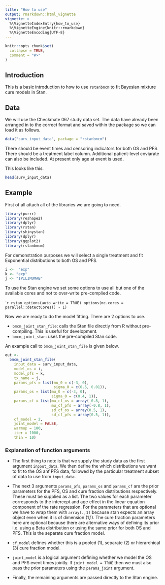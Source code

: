 ```yaml
---
title: "How to use"
output: rmarkdown::html_vignette
vignette: >
  %\VignetteIndexEntry{how_to_use}
  %\VignetteEngine{knitr::rmarkdown}
  %\VignetteEncoding{UTF-8}
---
```


```r
knitr::opts_chunk$set(
  collapse = TRUE,
  comment = "#>"
)
```

## Introduction

This is a basic introduction to how to use `rstanbmcm` to fit Bayesian mixture cure models in Stan.

## Data

We will use the Checkmate 067 study data set.
The data have already been arranged in to the correct format and saved within the package so we can load it as follows.

```r
data("surv_input_data", package = "rstanbmcm")
```

There should be event times and censoring indicators for both OS and PFS.
There should be a treatment label column.
Additional patient-level coviarate can also be included. At present only age at event is used.

This looks like this.

```r
head(surv_input_data)
```

## Example

First of all attach all of the libraries we are going to need.

```r
library(purrr)
library(reshape2)
library(dplyr)
library(rstan)
library(shinystan)
library(dplyr)
library(ggplot2)
library(rstanbmcm)
```

For demonstration purposes we will select a single treatment and fit Exponential distributions to both OS and PFS.

```r
i <-  "exp"
k <- "exp"
j <- "IPILIMUMAB"
```

To use the Stan engine we set some options to use all but one of the available cores and not to over-write pre-complied code.

````r
rstan_options(auto_write = TRUE)
options(mc.cores = parallel::detectCores() - 1)
```

Now we are ready to do the model fitting.
There are 2 options to use.

* `bmcm_joint_stan_file`: calls the Stan file directly from R without pre-compiling. This is useful for development.
* `bmcm_joint_stan`: uses the pre-compiled Stan code.

An example call to `bmcm_joint_stan_file` is given below.

```r
out <-
  bmcm_joint_stan_file(
    input_data = surv_input_data,
    model_os = i,
    model_pfs = k,
    tx_name = j,
    params_pfs = list(mu_0 = c(-3, 0),
                      sigma_0 = c(0.5, 0.01)),
    params_os = list(mu_0 = c(-3, 0),
                     sigma_0 = c(0.4, 1)),
    params_cf = list(mu_cf_os = array(-0.8, 1),
                     mu_cf_pfs = array(-0.8, 1),
                     sd_cf_os = array(0.5, 1),
                     sd_cf_pfs = array(0.5, 1)),
    cf_model = 2,
    joint_model = FALSE,
    warmup = 100,
    iter = 1000,
    thin = 10)
```

### Explanation of function arguments

* The first thing to note is that we supply the study data as the first argument `inpout_data`.
We then define the which distributions we want to fit to the OS anf PFS data, followed by the particular treatment subset of data to use from `input_data`.

* The next 3 arguments `params_pfs`, `params_os` and `params_cf` are the prior parameters for the PFS, OS and cure fraction distributions respectively. These must be supplied as a list. The two values for each parameter corresponds to the intercept and age effect in the linear equation component of the rate regression. For the parameters that are optional we have to wrap them with `array(.,1)` because stan expects an array object even when it is of dimension (1,1). The cure fraction parameters here are optional because there are alternative ways of defining its prior i.e. using a Beta distribution or using the same prior for both OS and PFS. This is the separate cure fraction model.

* `cf_model` defines whether this is a pooled (1), separate (2) or hierarchical (3) cure fraction model.

* `joint_model` is a logical argument defining whether we model the OS and PFS event times jointly. If `joint_model = TRUE` then we must also pass the prior parameters using the `params_joint` argument.

* Finally, the remaining arguments are passed directly to the Stan engine.




